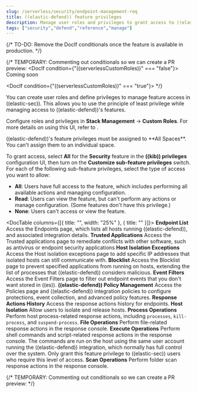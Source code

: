 ```yaml
---
slug: /serverless/security/endpoint-management-req
title: ((elastic-defend)) feature privileges
description: Manage user roles and privileges to grant access to ((elastic-defend)) features.
tags: ["security","defend","reference","manage"]
---
```


<DocBadge template="technical preview" />

{/* TO-DO: Remove the DocIf conditionals once the feature is available in production. */}

{/* TEMPORARY: Commenting out conditionals so we can create a PR preview:
<DocIf condition={"((serverlessCustomRoles))" === "false"}>
<DocBadgeComingSoon>Coming soon</DocBadgeComingSoon>
</DocIf>

<DocIf condition={"((serverlessCustomRoles))" === "true"}> 
*/}

You can create user roles and define privileges to manage feature access in ((elastic-sec)). This allows you to use the principle of least privilege while managing access to ((elastic-defend))'s features.

Configure roles and privileges in **Stack Management** → **Custom Roles**. For more details on using this UI, refer to <DocLink slug="/serverless/custom-roles" />.

<DocCallOut title="Note">
    ((elastic-defend))'s feature privileges must be assigned to **All Spaces**. You can't assign them to an individual space. 
</DocCallOut>

<DocImage size="xl" url="../images/defend-feature-privs/endpoint-privileges.png" alt="Configuring privileges"/>

To grant access, select **All** for the **Security** feature in the **((kib)) privileges** configuration UI, then turn on the **Customize sub-feature privileges** switch. For each of the following sub-feature privileges, select the type of access you want to allow:

* **All**: Users have full access to the feature, which includes performing all available actions and managing configuration.
* **Read**: Users can view the feature, but can't perform any actions or manage configuration. (Some features don't have this privilege.)
* **None**: Users can't access or view the feature.

<DocTable columns={[{ title: "", width: "25%" }, { title: "" }]}>
    <DocRow>
        <DocCell>**Endpoint List**</DocCell>
        <DocCell>Access the <DocLink slug="/serverless/security/endpoints-page">Endpoints</DocLink> page, which lists all hosts running ((elastic-defend)), and associated integration details.</DocCell>
    </DocRow>
    <DocRow>
        <DocCell>**Trusted Applications**</DocCell>
        <DocCell>Access the <DocLink slug="/serverless/security/trusted-applications">Trusted applications</DocLink> page to remediate conflicts with other software, such as antivirus or endpoint security applications</DocCell>
    </DocRow>
    <DocRow>
        <DocCell>**Host Isolation Exceptions**</DocCell>
        <DocCell>Access the <DocLink slug="/serverless/security/host-isolation-exceptions">Host isolation exceptions</DocLink> page to add specific IP addresses that isolated hosts can still communicate with.</DocCell>
    </DocRow>
    <DocRow>
        <DocCell>**Blocklist**</DocCell>
        <DocCell>Access the <DocLink slug="/serverless/security/blocklist">Blocklist</DocLink> page to prevent specified applications from running on hosts, extending the list of processes that ((elastic-defend)) considers malicious.</DocCell>
    </DocRow>
    <DocRow>
        <DocCell>**Event Filters**</DocCell>
        <DocCell>Access the <DocLink slug="/serverless/security/event-filters">Event Filters</DocLink> page to filter out endpoint events that you don't want stored in ((es)).</DocCell>
    </DocRow>
    <DocRow>
        <DocCell>**((elastic-defend)) Policy Management**</DocCell>
        <DocCell>Access the <DocLink slug="/serverless/security/policies-page">Policies</DocLink> page and ((elastic-defend)) integration policies to configure protections, event collection, and advanced policy features.</DocCell>
    </DocRow>
    <DocRow>
        <DocCell>**Response Actions History**</DocCell>
        <DocCell>Access the <DocLink slug="/serverless/security/response-actions-history">response actions history</DocLink> for endpoints.</DocCell>
    </DocRow>
    <DocRow>
        <DocCell>**Host Isolation**</DocCell>
        <DocCell>Allow users to <DocLink slug="/serverless/security/isolate-host">isolate and release hosts</DocLink>.</DocCell>
    </DocRow>
    <DocRow>
        <DocCell>**Process Operations**</DocCell>
        <DocCell>Perform host process-related <DocLink slug="/serverless/security/response-actions">response actions</DocLink>, including `processes`, `kill-process`, and `suspend-process`.</DocCell>
    </DocRow>
    <DocRow>
        <DocCell>**File Operations**</DocCell>
        <DocCell>Perform file-related <DocLink slug="/serverless/security/response-actions">response actions</DocLink> in the response console.</DocCell>
    </DocRow>
    <DocRow>
        <DocCell>**Execute Operations**</DocCell>
        <DocCell>
            Perform shell commands and script-related <DocLink slug="/serverless/security/response-actions">response actions</DocLink> in the response console.
            <DocCallOut title="Warning" color="warning">
                The commands are run on the host using the same user account running the ((elastic-defend)) integration, which normally has full control over the system. Only grant this feature privilege to ((elastic-sec)) users who require this level of access.
            </DocCallOut>
        </DocCell>
    </DocRow>
    <DocRow>
        <DocCell>**Scan Operations**</DocCell>
        <DocCell>Perform folder scan <DocLink slug="/serverless/security/response-actions">response actions</DocLink> in the response console.</DocCell>
    </DocRow>
</DocTable>
  
{/* TEMPORARY: Commenting out conditionals so we can create a PR preview:
</DocIf>
*/}